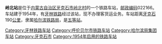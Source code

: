 {{noteTA
|1=zh-cn:始发车次; zh-hk:列車班次;
|2=zh-cn:车次; zh-hk:班次;
}}
{{Infobox China railway station
|车站名称 = 岭北站
|图片 = 
|图片介绍 = 
|其他名称 = 
|车站拼音 = Lingbei
|英文名称 = Lingbei Railway Station
|车站代码 = 58283<ref>{{cite book|title=中华人民共和国铁路车站代码（GB/T 10302-2010）|publisher=中国标准出版社|year=2010|isbn=155066140495|ignore-isbn-error=true|pages=22}}</ref>
|电报码 = LBX<ref>{{cite book|author=铁道部电子计算技术中心, 铁道部运输局|title=铁路车站站名代码表：TMIS使用|publisher=中国铁道出版社|location=北京|year=1998|isbn=9787113030995|pages=144}}</ref><ref>{{cite book|author=[[中华人民共和国铁道部|中华人民共和国铁道部]]|title=铁路电报站名略号（2012）|publisher=中国铁道出版社|location=北京|year=2012|unified=15113·3468|pages=77}}</ref>
|拼音码 = LBE
|车站地址 = [[内蒙古自治区|内蒙古自治区]][[牙克石市|牙克石市]]
|坐标 = {{coord|50.305907|121.754703|display=inline,title}}
|归属 = [[哈尔滨铁路局|哈尔滨铁路局]]
|线路 = [[牙林铁路|牙林铁路]]
|车站等级 = [[五等站_(中铁)|五等站]]
}}
'''岭北站'''是位于[[内蒙古自治区|内蒙古自治区]][[牙克石市|牙克石市]][[岭北村|岭北村]]的一个铁路车站，[[邮政编码|邮政编码]]022166。车站建于1954年，有[[牙林铁路|牙林铁路]]经过该站，现不办理客货运业务。车站距离[[牙克石|牙克石]]190[[公里|公里]]，隶属[[哈尔滨铁路局|哈尔滨铁路局]]，是[[五等站_(中铁)|五等站]]。

{{start rail box}}
{{s-inop|[[岭顶站|岭顶站]]}}
{{s-line|[[牙林铁路|牙林铁路]]}}
{{s-inop|[[西尼气站|西尼气站]]}}
{{end box}}
{{牙林铁路}}
{{铁路车站小作品}}
{{内蒙古小作品}}

[[Category:牙林铁路车站|Category:牙林铁路车站]]
[[Category:呼伦贝尔市铁路车站|Category:呼伦贝尔市铁路车站]]
[[Category:哈尔滨局集团车站|Category:哈尔滨局集团车站]]
[[Category:牙克石市|Category:牙克石市]]
[[Category:1954年启用的铁路车站|Category:1954年启用的铁路车站]]